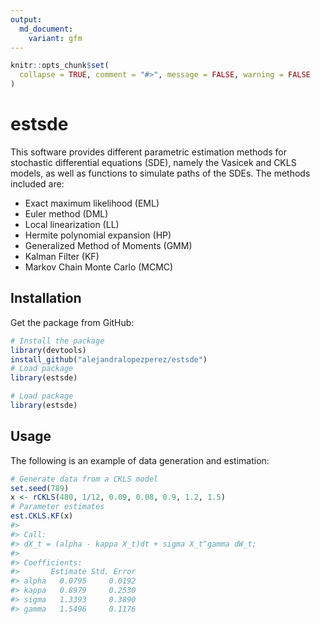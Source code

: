 ```yaml
---
output:
  md_document:
    variant: gfm
---
```


```r
knitr::opts_chunk$set(
  collapse = TRUE, comment = "#>", message = FALSE, warning = FALSE
)
```

estsde
======

This software provides different parametric estimation methods for stochastic differential equations (SDE), namely the Vasicek and CKLS models, as well as functions to simulate paths of the SDEs. The methods included are:
	
* Exact maximum likelihood (EML)
* Euler method (DML)
* Local linearization (LL)
* Hermite polynomial expansion (HP)
* Generalized Method of Moments  (GMM)
* Kalman Filter (KF)
* Markov Chain Monte Carlo (MCMC)


## Installation

Get the package from GitHub:

```r
# Install the package
library(devtools)
install_github("alejandralopezperez/estsde")
# Load package
library(estsde)
```

```r
# Load package
library(estsde)
```

## Usage

The following is an example of data generation and estimation:

```r
# Generate data from a CKLS model
set.seed(789)
x <- rCKLS(480, 1/12, 0.09, 0.08, 0.9, 1.2, 1.5)
# Parameter estimates
est.CKLS.KF(x)
#> 
#> Call: 
#> dX_t = (alpha - kappa X_t)dt + sigma X_t^gamma dW_t;
#> 
#> Coefficients: 
#>       Estimate Std. Error
#> alpha   0.0795     0.0192
#> kappa   0.8979     0.2530
#> sigma   1.3393     0.3890
#> gamma   1.5496     0.1176
```


